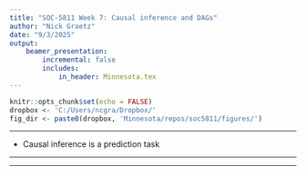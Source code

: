 ```yaml
---
title: "SOC-5811 Week 7: Causal inference and DAGs"
author: "Nick Graetz"
date: "9/3/2025"
output: 
    beamer_presentation:
        incremental: false
        includes: 
            in_header: Minnesota.tex
---
```


```r
knitr::opts_chunk$set(echo = FALSE)
dropbox <- 'C:/Users/ncgra/Dropbox/'
fig_dir <- paste0(dropbox, 'Minnesota/repos/soc5811/figures/')
```

---

\frametitle{Causal inference}

* Causal inference is a prediction task

---

\frametitle{Title}

\begin{figure}[h]
\centering

	\large{\begin{tikzpicture}[->,>=stealth,node distance=10cm, scale = 0.6]

		\node (1) at (1,1) {$X$};
		\node (2) at (7,1) {$Y$};

		\draw [,->] (1) to (2);

	\end{tikzpicture}}

\end{figure}

---

\frametitle{Title}

\begin{figure}[h]
\centering

	\large{\begin{tikzpicture}[->,>=stealth,node distance=10cm, scale = 0.6]

		\node (1) at (1,6) {$V$};
		\node (2) at (6,1) {$X$};
		\node (3) at (11,1) {$M$};
		\node (4) at (16,1) {$Y$};

		\draw [,->] (1) to [bend right=20] (2);
		\draw [,->] (1) to [bend left=20] (4);
		\draw [,->] (2) to (3);
		\draw [,->] (3) to (4);

	\end{tikzpicture}}

\end{figure}

